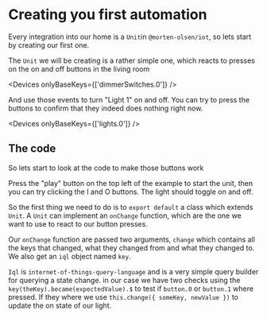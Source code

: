 
<Stop />
<RevertFile location="/tutorial/onOffButton.ts" version="1" />

# Creating you first automation

Every integration into our home is a `Unit`in `@morten-olsen/iot`, so lets start by creating our first one.

The `Unit` we will be creating is a rather simple one, which reacts to presses on the on and off buttons in the living room

<Devices onlyBaseKeys={['dimmerSwitches.0']} />

And use those events to turn "Light 1" on and off. You can try to press the buttons to confirm that they indeed does nothing right now.

<Devices onlyBaseKeys={['lights.0']} />

## The code

So lets start to look at the code to make those buttons work

<Preview file="/tutorial/onOffButton.ts" />

Press the "play" button on the top left of the example to start the unit, then you can try clicking the I and O buttons. The light should toggle on and off.

So the first thing we need to do is to `export default` a class which extends `Unit`. A `Unit` can implement an `onChange` function, which are the one we want to use to react to our button presses.

Our `onChange` function are passed two arguments, `change` which contains all the keys that changed, what they changed from and what they changed to. We also get an `iql` object named `key`.

`Iql` is `internet-of-things-query-language` and is a very simple query builder for querying a state change. in our case we have two checks using the `key(theKey).became(expectedValue).$` to test if `button.0` or `button.1` where pressed. If they where we use `this.change({ someKey, newValue })` to update the on state of our light.

<Next title="Another unit" to="./second-unit.mdx" />
